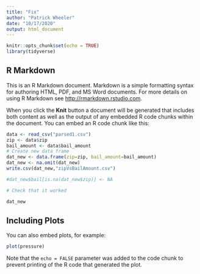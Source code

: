 ```yaml
---
title: "Fix"
author: "Patrick Wheeler"
date: "10/17/2020"
output: html_document
---
```


```r
knitr::opts_chunk$set(echo = TRUE)
library(tidyverse)
```

## R Markdown

This is an R Markdown document. Markdown is a simple formatting syntax for authoring HTML, PDF, and MS Word documents. For more details on using R Markdown see <http://rmarkdown.rstudio.com>.

When you click the **Knit** button a document will be generated that includes both content as well as the output of any embedded R code chunks within the document. You can embed an R code chunk like this:

```r
data <- read_csv("parsed1.csv")
zip <- data$zip
bail_amount <- data$bail_amount
# Create new data frame
dat_new <- data.frame(zip=zip, bail_amount=bail_amount)
dat_new <- na.omit(dat_new)
write.csv(dat_new,"zipVsBailAmount.csv")

#dat_new$bail[is.na(dat_new$zip)] <- NA

# Check that it worked

dat_new

```

## Including Plots

You can also embed plots, for example:

```r
plot(pressure)
```

Note that the `echo = FALSE` parameter was added to the code chunk to prevent printing of the R code that generated the plot.
